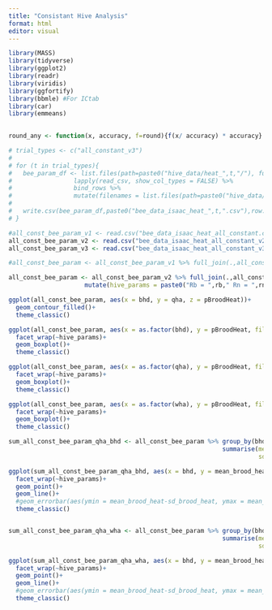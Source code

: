```yaml
---
title: "Consistant Hive Analysis"
format: html
editor: visual
---
```


```r
library(MASS)
library(tidyverse)
library(ggplot2)
library(readr)
library(viridis)
library(ggfortify)
library(bbmle) #For ICtab
library(car)
library(emmeans)

 
round_any <- function(x, accuracy, f=round){f(x/ accuracy) * accuracy}

```

```r

# trial_types <- c("all_constant_v3")
# 
# for (t in trial_types){
#   bee_param_df <- list.files(path=paste0("hive_data/heat_",t,"/"), full.names = TRUE) %>%
#                 lapply(read_csv, show_col_types = FALSE) %>%
#                 bind_rows %>%
#                 mutate(filenames = list.files(path=paste0("hive_data/heat_",t,"/"), full.names = TRUE))
# 
#   write.csv(bee_param_df,paste0("bee_data_isaac_heat_",t,".csv"),row.names = FALSE)
# }

```

```r
#all_const_bee_param_v1 <- read.csv("bee_data_isaac_heat_all_constant.csv") %>% mutate(type = "All", version = "v1") %>% na.omit()
all_const_bee_param_v2 <- read.csv("bee_data_isaac_heat_all_constant_v2.csv") %>% mutate(type = "All", version = "v2") %>% na.omit()
all_const_bee_param_v3 <- read.csv("bee_data_isaac_heat_all_constant_v3.csv") %>% mutate(type = "All", version = "v3") %>% na.omit()

#all_const_bee_param <- all_const_bee_param_v1 %>% full_join(.,all_const_bee_param_v2) %>% full_join(.,all_const_bee_param_v3)

all_const_bee_param <- all_const_bee_param_v2 %>% full_join(.,all_const_bee_param_v3) %>%
                     mutate(hive_params = paste0("Rb = ",rb," Rn = ",rn))

```


```r
ggplot(all_const_bee_param, aes(x = bhd, y = qha, z = pBroodHeat))+
  geom_contour_filled()+
  theme_classic()
```

```r

ggplot(all_const_bee_param, aes(x = as.factor(bhd), y = pBroodHeat, fill = as.factor(bhd)))+
  facet_wrap(~hive_params)+
  geom_boxplot()+
  theme_classic()

ggplot(all_const_bee_param, aes(x = as.factor(qha), y = pBroodHeat, fill = as.factor(qha)))+
  facet_wrap(~hive_params)+
  geom_boxplot()+
  theme_classic()

ggplot(all_const_bee_param, aes(x = as.factor(wha), y = pBroodHeat, fill = as.factor(wha)))+
  facet_wrap(~hive_params)+
  geom_boxplot()+
  theme_classic()


```


```r

sum_all_const_bee_param_qha_bhd <- all_const_bee_param %>% group_by(bhd,qha,hive_params) %>%
                                                           summarise(mean_brood_heat = mean(pBroodHeat),
                                                                     sd_brood_heat = sd(pBroodHeat))

ggplot(sum_all_const_bee_param_qha_bhd, aes(x = bhd, y = mean_brood_heat, color = as.factor(qha)))+
  facet_wrap(~hive_params)+
  geom_point()+
  geom_line()+
  #geom_errorbar(aes(ymin = mean_brood_heat-sd_brood_heat, ymax = mean_brood_heat+sd_brood_heat))+
  theme_classic()


sum_all_const_bee_param_qha_wha <- all_const_bee_param %>% group_by(bhd,wha,hive_params) %>%
                                                           summarise(mean_brood_heat = mean(pBroodHeat),
                                                                     sd_brood_heat = sd(pBroodHeat))

ggplot(sum_all_const_bee_param_qha_wha, aes(x = bhd, y = mean_brood_heat, color = as.factor(wha)))+
  facet_wrap(~hive_params)+
  geom_point()+
  geom_line()+
  #geom_errorbar(aes(ymin = mean_brood_heat-sd_brood_heat, ymax = mean_brood_heat+sd_brood_heat))+
  theme_classic()

```



